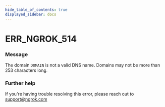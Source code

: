 ```yaml
---
hide_table_of_contents: true
displayed_sidebar: docs
---
```



# ERR_NGROK_514

### Message

The domain `DOMAIN` is not a valid DNS name. Domains may not be more than 253 characters long.

<ErrorDetails error="err_ngrok_514" />

### Further help

If you're having trouble resolving this error, please reach out to [support@ngrok.com](mailto:support@ngrok.com?subject=Help%20with%20ERR_NGROK_514)

